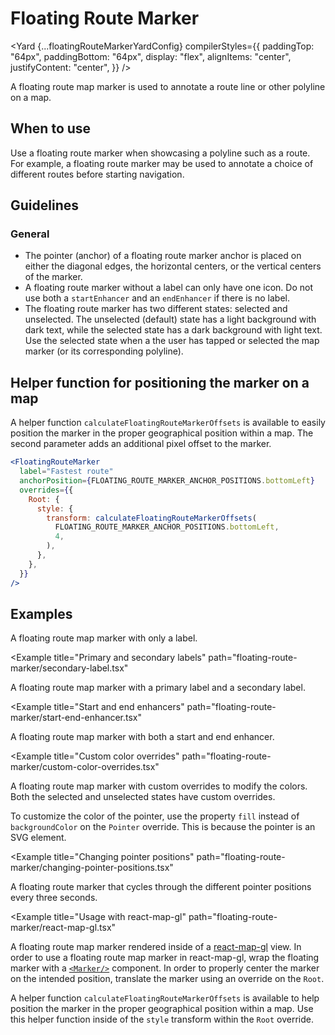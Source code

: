 




# Floating Route Marker

<Yard
  {...floatingRouteMarkerYardConfig}
  compilerStyles={{
    paddingTop: "64px",
    paddingBottom: "64px",
    display: "flex",
    alignItems: "center",
    justifyContent: "center",
  }}
/>

A floating route map marker is used to annotate a route line or other polyline on a map.

## When to use

Use a floating route marker when showcasing a polyline such as a route. For example, a floating route marker may be used to annotate a choice of different routes before starting navigation.

## Guidelines

### General

- The pointer (anchor) of a floating route marker anchor is placed on either the diagonal edges, the horizontal centers, or the vertical centers of the marker.
- A floating route marker without a label can only have one icon. Do not use both a `startEnhancer` and an `endEnhancer` if there is no label.
- The floating route marker has two different states: selected and unselected. The unselected (default) state has a light background with dark text, while the selected state has a dark background with light text. Use the selected state when a the user has tapped or selected the map marker (or its corresponding polyline).

## Helper function for positioning the marker on a map

A helper function `calculateFloatingRouteMarkerOffsets` is available to easily position the marker in the proper geographical position within a map. The second parameter adds an additional pixel offset to the marker.

```jsx
<FloatingRouteMarker
  label="Fastest route"
  anchorPosition={FLOATING_ROUTE_MARKER_ANCHOR_POSITIONS.bottomLeft}
  overrides={{
    Root: {
      style: {
        transform: calculateFloatingRouteMarkerOffsets(
          FLOATING_ROUTE_MARKER_ANCHOR_POSITIONS.bottomLeft,
          4,
        ),
      },
    },
  }}
/>
```

## Examples

<Example title="Basic usage" path="floating-route-marker/basic.tsx">
  <FloatingMarkerContainer>
    <Basic />
  </FloatingMarkerContainer>
</Example>

A floating route map marker with only a label.

<Example
  title="Primary and secondary labels"
  path="floating-route-marker/secondary-label.tsx"
>
  <FloatingMarkerContainer>
    <SecondaryLabel />
  </FloatingMarkerContainer>
</Example>

A floating route map marker with a primary label and a secondary label.

<Example
  title="Start and end enhancers"
  path="floating-route-marker/start-end-enhancer.tsx"
>
  <FloatingMarkerContainer>
    <StartEndEnhacer />
  </FloatingMarkerContainer>
</Example>

A floating route map marker with both a start and end enhancer.

<Example
  title="Custom color overrides"
  path="floating-route-marker/custom-color-overrides.tsx"
>
  <CustomColorOverrides />
</Example>

A floating route map marker with custom overrides to modify the colors. Both the selected and unselected states have custom overrides.

To customize the color of the pointer, use the property `fill` instead of `backgroundColor` on the `Pointer` override. This is because the pointer is an SVG element.

<Example
  title="Changing pointer positions"
  path="floating-route-marker/changing-pointer-positions.tsx"
>
  <ChangingPointerPositions />
</Example>

A floating route marker that cycles through the different pointer positions every three seconds.

<Example
  title="Usage with react-map-gl"
  path="floating-route-marker/react-map-gl.tsx"
>
  <ReactMapGL />
</Example>

A floating route map marker rendered inside of a [react-map-gl](https://visgl.github.io/react-map-gl/) view. In order to use a floating route map marker in react-map-gl, wrap the floating marker with a [`<Marker/>`](https://visgl.github.io/react-map-gl/docs/api-reference/marker) component. In order to properly center the marker on the intended position, translate the marker using an override on the `Root`.

A helper function `calculateFloatingRouteMarkerOffsets` is available to help position the marker in the proper geographical position within a map. Use this helper function inside of the `style` transform within the `Root` override.

<Exports
  component={FloatingRouteMarkerExports}
  title="Floating Route Marker exports"
  path="baseui/map-marker"
/>
